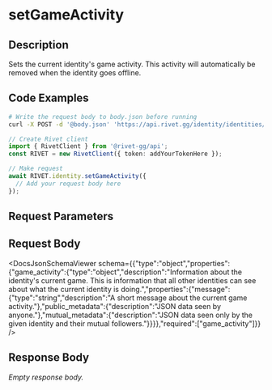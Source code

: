 

# setGameActivity

## Description

Sets the current identity's game activity. This activity will automatically be removed when the identity goes offline.


## Code Examples

<CodeGroup title='Request' tag='POST' label='https://api.rivet.gg/identity/identities/self/activity'>

```bash {{ title: 'cURL' }}
# Write the request body to body.json before running
curl -X POST -d '@body.json' 'https://api.rivet.gg/identity/identities/self/activity'
```

```ts
// Create Rivet client
import { RivetClient } from '@rivet-gg/api';
const RIVET = new RivetClient({ token: addYourTokenHere });

// Make request
await RIVET.identity.setGameActivity({
  // Add your request body here
});
```

</CodeGroup>


## Request Parameters


## Request Body

<DocsJsonSchemaViewer schema={{"type":"object","properties":{"game_activity":{"type":"object","description":"Information about the identity's current game. This is information that all other identities can see about what the current identity is doing.","properties":{"message":{"type":"string","description":"A short message about the current game activity."},"public_metadata":{"description":"JSON data seen by anyone."},"mutual_metadata":{"description":"JSON data seen only by the given identity and their mutual followers."}}}},"required":["game_activity"]}} />


## Response Body

_Empty response body._
